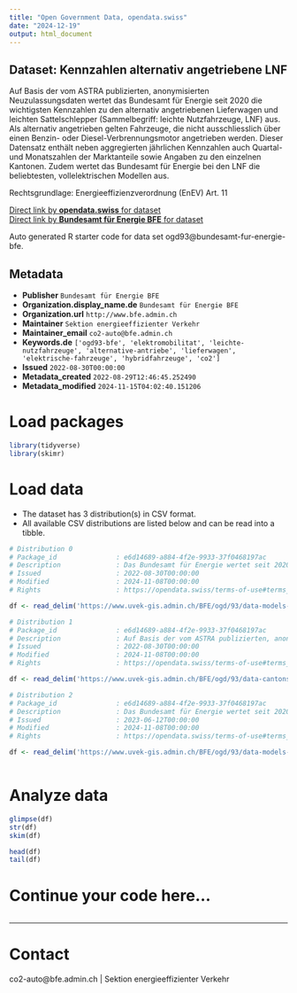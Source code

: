 ```yaml
---
title: "Open Government Data, opendata.swiss"
date: "2024-12-19"
output: html_document
---
```


## Dataset: Kennzahlen alternativ angetriebene LNF

Auf Basis der vom ASTRA publizierten, anonymisierten Neuzulassungsdaten wertet das Bundesamt für Energie seit 2020 die wichtigsten Kennzahlen zu den alternativ angetriebenen Lieferwagen und leichten Sattelschlepper (Sammelbegriff: leichte Nutzfahrzeuge, LNF) aus. Als alternativ angetrieben gelten Fahrzeuge, die nicht ausschliesslich über einen Benzin- oder Diesel-Verbrennungsmotor angetrieben werden. Dieser Datensatz enthält neben aggregierten jährlichen Kennzahlen auch Quartal- und Monatszahlen der Marktanteile sowie Angaben zu den einzelnen Kantonen. Zudem wertet das Bundesamt für Energie bei den LNF die beliebtesten, vollelektrischen Modellen aus.

Rechtsgrundlage: Energieeffizienzverordnung (EnEV) Art. 11


[Direct link by **opendata.swiss** for dataset](https://opendata.swiss/de/dataset/kennzahlen-alternativ-angetriebene-lieferwagen-und-leichte-sattelschlepper)<br>
[Direct link by **Bundesamt für Energie BFE** for dataset](https://www.bfe.admin.ch/bfe/de/home/versorgung/statistik-und-geodaten/kennzahlen-fahrzeuge.html)

Auto generated R starter code for data set ogd93@bundesamt-fur-energie-bfe.

## Metadata

- **Publisher** `Bundesamt für Energie BFE`
- **Organization.display_name.de** `Bundesamt für Energie BFE`
- **Organization.url** `http://www.bfe.admin.ch`
- **Maintainer** `Sektion energieeffizienter Verkehr`
- **Maintainer_email** `co2-auto@bfe.admin.ch`
- **Keywords.de** `['ogd93-bfe', 'elektromobilitat', 'leichte-nutzfahrzeuge', 'alternative-antriebe', 'lieferwagen', 'elektrische-fahrzeuge', 'hybridfahrzeuge', 'co2']`
- **Issued** `2022-08-30T00:00:00`
- **Metadata_created** `2022-08-29T12:46:45.252490`
- **Metadata_modified** `2024-11-15T04:02:40.151206`


# Load packages

```r

library(tidyverse)
library(skimr)

```

# Load data

-   The dataset has 3 distribution(s) in CSV format.
-   All available CSV distributions are listed below and can be read into a tibble.

```r

# Distribution 0
# Package_id               : e6d14689-a884-4f2e-9933-37f0468197ac
# Description              : Das Bundesamt für Energie wertet seit 2020 bei den LNF die beliebtesten, vollelektrischen Modellen (BEV) aus. Für das Jahr 2020 sind Quartalszahlen bereitgestellt, ab 2021 sind die Werte in monatlicher Auflösung verfügbar. Nummerierung der Kantone gemäss BFS 
# Issued                   : 2022-08-30T00:00:00
# Modified                 : 2024-11-08T00:00:00
# Rights                   : https://opendata.swiss/terms-of-use#terms_by

df <- read_delim('https://www.uvek-gis.admin.ch/BFE/ogd/93/data-models-bev_lnf.csv')

# Distribution 1
# Package_id               : e6d14689-a884-4f2e-9933-37f0468197ac
# Description              : Auf Basis der vom ASTRA publizierten, anonymisierten Neuzulassungsdaten wertet das Bundesamt für Energie ab 2020 wichtige Kennzahlen zu den alternativ angetriebenen Lieferwagen und leichten Sattelschlepper (Sammelbegriff: leichte Nutzfahrzeuge, LNF) aus. Als alternativ angetrieben gelten Fahrzeuge, bei denen nicht ausschliesslich ein Benzin- oder Diesel-Verbrennungsmotor eingebaut ist. Dieser Datensatz enthält neben aggregierten jährlichen Kennzahlen auch Quartals- und Monatszahlen der Marktanteile sowie Angaben zu den einzelnen Kantonen. Legende: t1 = CO2 Durchschnitt, t2 = Anteil BEV, t3 = Anteil Benzin PHEV, t4 = Anteil Diesel PHEV, t5 = Anteil Hybrid Benzin, t6 = Anteil Hybrid Diesel, t7 = Anteil Erdgas, t8 = Anzahl Neuzulassungen, t10 = Anteil Wasserstoff Nummerierung der Kantone gemäss BFS 
# Issued                   : 2022-08-30T00:00:00
# Modified                 : 2024-11-08T00:00:00
# Rights                   : https://opendata.swiss/terms-of-use#terms_by

df <- read_delim('https://www.uvek-gis.admin.ch/BFE/ogd/93/data-cantons_lnf.csv')

# Distribution 2
# Package_id               : e6d14689-a884-4f2e-9933-37f0468197ac
# Description              : Das Bundesamt für Energie wertet seit 2020 bei den LNF die beliebtesten Plug-In LNF-Modelle (PHEV) aus. Für das Jahr 2020 sind Quartalszahlen bereitgestellt, ab 2021 sind die Werte in monatlicher Auflösung verfügbar. Nummerierung der Kantone gemäss BFS
# Issued                   : 2023-06-12T00:00:00
# Modified                 : 2024-11-08T00:00:00
# Rights                   : https://opendata.swiss/terms-of-use#terms_by

df <- read_delim('https://www.uvek-gis.admin.ch/BFE/ogd/93/data-models-phev_lnf.csv')



```

# Analyze data

```r

glimpse(df)
str(df)
skim(df)

head(df)
tail(df)

```

# Continue your code here...

```r

```

------------------------------------------------------------------------

# Contact

co2-auto@bfe.admin.ch | Sektion energieeffizienter Verkehr
